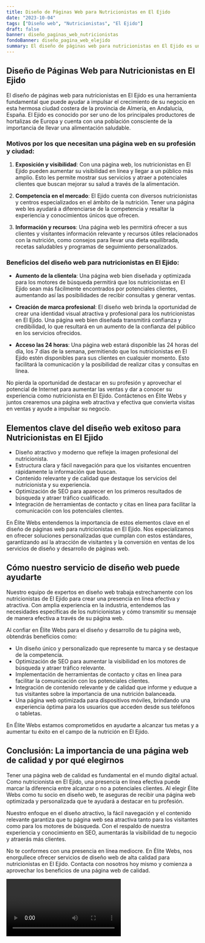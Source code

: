 ```yaml
---
title: Diseño de Páginas Web para Nutricionistas en El Ejido
date: "2023-10-04"
tags: ["Diseño web", "Nutricionistas", "El Ejido"]
draft: false
banner: diseño_paginas_web_nutricionistas
fondoBanner: diseño_pagina_web_elejido
summary: El diseño de páginas web para nutricionistas en El Ejido es una herramienta fundamental que puede ayudar a impulsar el crecimiento de su negocio en esta hermosa ciudad costera de la provincia de Almería, en Andalucía, España. El Ejido es conocido por ser uno de los principales productores de hortalizas de Europa y cuenta con una población consciente de la importancia de llevar una alimentación saludable.
---
```



## Diseño de Páginas Web para Nutricionistas en El Ejido

El diseño de páginas web para nutricionistas en El Ejido es una herramienta fundamental que puede ayudar a impulsar el crecimiento de su negocio en esta hermosa ciudad costera de la provincia de Almería, en Andalucía, España. El Ejido es conocido por ser uno de los principales productores de hortalizas de Europa y cuenta con una población consciente de la importancia de llevar una alimentación saludable.

### Motivos por los que necesitan una página web en su profesión y ciudad:

1. **Exposición y visibilidad**: Con una página web, los nutricionistas en El Ejido pueden aumentar su visibilidad en línea y llegar a un público más amplio. Esto les permite mostrar sus servicios y atraer a potenciales clientes que buscan mejorar su salud a través de la alimentación.

2. **Competencia en el mercado**: El Ejido cuenta con diversos nutricionistas y centros especializados en el ámbito de la nutrición. Tener una página web les ayudará a diferenciarse de la competencia y resaltar la experiencia y conocimientos únicos que ofrecen.

3. **Información y recursos**: Una página web les permitirá ofrecer a sus clientes y visitantes información relevante y recursos útiles relacionados con la nutrición, como consejos para llevar una dieta equilibrada, recetas saludables y programas de seguimiento personalizados.

### Beneficios del diseño web para nutricionistas en El Ejido:

- **Aumento de la clientela**: Una página web bien diseñada y optimizada para los motores de búsqueda permitirá que los nutricionistas en El Ejido sean más fácilmente encontrados por potenciales clientes, aumentando así las posibilidades de recibir consultas y generar ventas.

- **Creación de marca profesional**: El diseño web brinda la oportunidad de crear una identidad visual atractiva y profesional para los nutricionistas en El Ejido. Una página web bien diseñada transmitirá confianza y credibilidad, lo que resultará en un aumento de la confianza del público en los servicios ofrecidos.

- **Acceso las 24 horas**: Una página web estará disponible las 24 horas del día, los 7 días de la semana, permitiendo que los nutricionistas en El Ejido estén disponibles para sus clientes en cualquier momento. Esto facilitará la comunicación y la posibilidad de realizar citas y consultas en línea.

No pierda la oportunidad de destacar en su profesión y aprovechar el potencial de Internet para aumentar las ventas y dar a conocer su experiencia como nutricionista en El Ejido. Contáctenos en Élite Webs y juntos crearemos una página web atractiva y efectiva que convierta visitas en ventas y ayude a impulsar su negocio.

<GifSeo />

<Cta />

## Elementos clave del diseño web exitoso para Nutricionistas en El Ejido

- Diseño atractivo y moderno que refleje la imagen profesional del nutricionista.
- Estructura clara y fácil navegación para que los visitantes encuentren rápidamente la información que buscan.
- Contenido relevante y de calidad que destaque los servicios del nutricionista y su experiencia.
- Optimización de SEO para aparecer en los primeros resultados de búsqueda y atraer tráfico cualificado.
- Integración de herramientas de contacto y citas en línea para facilitar la comunicación con los potenciales clientes.

En Élite Webs entendemos la importancia de estos elementos clave en el diseño de páginas web para nutricionistas en El Ejido. Nos especializamos en ofrecer soluciones personalizadas que cumplan con estos estándares, garantizando así la atracción de visitantes y la conversión en ventas de los servicios de diseño y desarrollo de páginas web.

## Cómo nuestro servicio de diseño web puede ayudarte

Nuestro equipo de expertos en diseño web trabaja estrechamente con los nutricionistas de El Ejido para crear una presencia en línea efectiva y atractiva. Con amplia experiencia en la industria, entendemos las necesidades específicas de los nutricionistas y cómo transmitir su mensaje de manera efectiva a través de su página web.

Al confiar en Élite Webs para el diseño y desarrollo de tu página web, obtendrás beneficios como:

- Un diseño único y personalizado que represente tu marca y se destaque de la competencia.
- Optimización de SEO para aumentar la visibilidad en los motores de búsqueda y atraer tráfico relevante.
- Implementación de herramientas de contacto y citas en línea para facilitar la comunicación con los potenciales clientes.
- Integración de contenido relevante y de calidad que informe y eduque a tus visitantes sobre la importancia de una nutrición balanceada.
- Una página web optimizada para dispositivos móviles, brindando una experiencia óptima para los usuarios que acceden desde sus teléfonos o tabletas.

En Élite Webs estamos comprometidos en ayudarte a alcanzar tus metas y a aumentar tu éxito en el campo de la nutrición en El Ejido.

## Conclusión: La importancia de una página web de calidad y por qué elegirnos

Tener una página web de calidad es fundamental en el mundo digital actual. Como nutricionista en El Ejido, una presencia en línea efectiva puede marcar la diferencia entre alcanzar o no a potenciales clientes. Al elegir Élite Webs como tu socio en diseño web, te aseguras de recibir una página web optimizada y personalizada que te ayudará a destacar en tu profesión.

Nuestro enfoque en el diseño atractivo, la fácil navegación y el contenido relevante garantiza que tu página web sea atractiva tanto para los visitantes como para los motores de búsqueda. Con el respaldo de nuestra experiencia y conocimiento en SEO, aumentarás la visibilidad de tu negocio y atraerás más clientes.

No te conformes con una presencia en línea mediocre. En Élite Webs, nos enorgullece ofrecer servicios de diseño web de alta calidad para nutricionistas en El Ejido. Contacta con nosotros hoy mismo y comienza a aprovechar los beneficios de una página web de calidad.

<Video />

<CtaBot job="Nutricionistas" city="El Ejido" />

<Gmaps query="El Ejido+españa+maps" />
